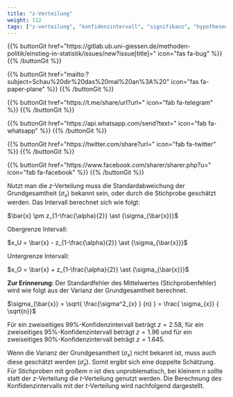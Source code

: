 ```yaml
---
title: "z-Verteilung"
weight: 112
tags: ["z-verteilung", "konfidenzintervall", "signifikanz", "hypothesentest"]
---
```


{{% buttonGit href=\"https\:\/\/gitlab.ub.uni-giessen.de\/methoden-politik\/einstieg-in-statistik\/issues\/new?issue[title]=\" icon=\"fas fa-bug\" %}} {{% /buttonGit %}} 

{{% buttonGit href=\"mailto\:?subject=Schau\%20dir\%20das\%20mal\%20an\%3A\%20\" icon=\"fas fa-paper-plane\" %}} {{% /buttonGit %}}

{{% buttonGit href=\"https\:\/\/t.me\/share\/url?url=\" icon=\"fab fa-telegram\" %}} {{% /buttonGit %}}

{{% buttonGit href=\"https\:\/\/api.whatsapp.com\/send?text=\" icon=\"fab fa-whatsapp\" %}} {{% /buttonGit %}}

{{% buttonGit href=\"https\:\/\/twitter.com\/share?url=\" icon=\"fab fa-twitter\" %}} {{% /buttonGit %}}

{{% buttonGit href=\"https\:\/\/www.facebook.com\/sharer\/sharer.php?u=\" icon=\"fab fa-facebook\" %}} {{% /buttonGit %}}

Nutzt man die $z$-Verteilung muss die Standardabweichung der Grundgesamtheit ($\sigma_x$) bekannt sein, oder durch die Stichprobe geschätzt werden. Das Intervall berechnet sich wie folgt:

$\bar{x} \pm z_{1-\frac{\alpha}{2}} \ast {\sigma_{\bar{x}}}$

Obergrenze Intervall:

$x_U = \bar{x} - z_{1-\frac{\alpha}{2}} \ast {\sigma_{\bar{x}}}$

Untergrenze Intervall:

$x_O = \bar{x} + z_{1-\frac{\alpha}{2}} \ast {\sigma_{\bar{x}}}$

**Zur Erinnerung**: Der Standardfehler des Mittelwertes (Stichprobenfehler) wird wie folgt aus der Varianz der Grundgesamtheit berechnet.

$\sigma_{\bar{x}} = \sqrt{ \frac{\sigma^2_{x} } {n} } = \frac{ \sigma_{x}} { \sqrt{n}}$

Für ein zweiseitiges $99\%$-Konfidenzintervall beträgt $z = 2.58$, für ein zweiseitiges $95\%$-Konfidenzintervall beträgt $z= 1.96$ und für ein zweiseitiges $90\%$-Konfidenzintervall beträgt $z = 1.645$.

Wenn die Varianz der Grundgesamtheit ($\sigma_x$) nicht bekannt ist, muss auch diese geschätzt werden ($\hat{\sigma}_x$). Somit ergibt sich eine doppelte Schätzung. Für Stichproben mit großem $n$ ist dies unproblematisch, bei kleinem $n$ sollte statt der $z$-Verteilung die $t$-Verteilung genutzt werden. Die Berechnung des Konfidenzintervalls mit der $t$-Verteilung wird nachfolgend dargestellt.